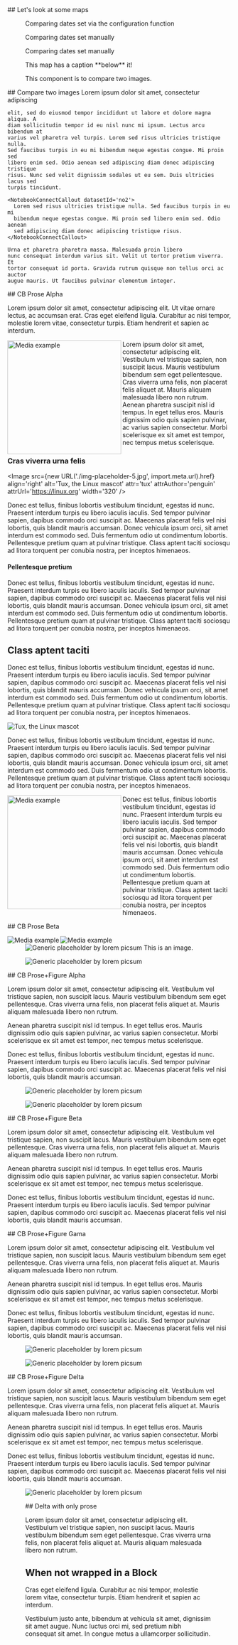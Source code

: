 <Block>
  <Prose>## Let's look at some maps</Prose>
</Block>

<Block type='wide'>
  <Figure>
    <Map
      datasetId='no2'
      layerId='no2-monthly'
      dateTime='2018-03-01'
      compareLabel='Overriding label'
      projectionId='globe'
    />
    <Caption attrAuthor='somebody' attrUrl='https://developmentseed.org'>
      Comparing dates set via the configuration function
    </Caption>
  </Figure>
</Block>

<Block type='wide'>
  <Figure>
    <Map
      datasetId='no2'
      layerId='no2-monthly'
      dateTime='2020-03-01'
      compareDateTime='2018-03-01'
      projectionId='equirectangular'
    />
    <Caption>Comparing dates set manually</Caption>
  </Figure>
</Block>

<Block type='wide'>
  <Figure>
    <Map
      datasetId='no2'
      layerId='no2-monthly'
      dateTime='2020-03-01'
      compareDateTime='2018-03-01'
      compareLabel='overriding compare label'
      projectionId='equirectangular'
    />
    <Caption>Comparing dates set manually</Caption>
  </Figure>
</Block>

<Block type='full'>
  <Figure>
    <Map
      datasetId='nighttime-lights'
      layerId='nightlights-hd-monthly'
      dateTime='2020-03-01'
    />
    <Caption>This map has a caption **below** it!</Caption>
  </Figure>
</Block>

<Block type='full'>
  <Figure>
    <CompareImage
      leftImageSrc='http://via.placeholder.com/256x128?text=left-left'
      leftImageAlt='example left image for compare-image component'
      leftImageLabel='left'
      rightImageSrc='http://via.placeholder.com/256x128?text=right-right'
      rightImageAlt='example right image for compare-image component'
      rightImageLabel='right'
    />
    <Caption
      attrAuthor='Development Seed'
      attrUrl='https://developmentseed.org'
    >
      This component is to compare two images.
    </Caption>
  </Figure>
  <Prose>
    ## Compare two images Lorem ipsum dolor sit amet, consectetur adipiscing

    elit, sed do eiusmod tempor incididunt ut labore et dolore magna aliqua. A
    diam sollicitudin tempor id eu nisl nunc mi ipsum. Lectus arcu bibendum at
    varius vel pharetra vel turpis. Lorem sed risus ultricies tristique nulla.
    Sed faucibus turpis in eu mi bibendum neque egestas congue. Mi proin sed
    libero enim sed. Odio aenean sed adipiscing diam donec adipiscing tristique
    risus. Nunc sed velit dignissim sodales ut eu sem. Duis ultricies lacus sed
    turpis tincidunt.

    <NotebookConnectCallout datasetId='no2'>
      Lorem sed risus ultricies tristique nulla. Sed faucibus turpis in eu mi
      bibendum neque egestas congue. Mi proin sed libero enim sed. Odio aenean
      sed adipiscing diam donec adipiscing tristique risus.
    </NotebookConnectCallout>

    Urna et pharetra pharetra massa. Malesuada proin libero
    nunc consequat interdum varius sit. Velit ut tortor pretium viverra. Et
    tortor consequat id porta. Gravida rutrum quisque non tellus orci ac auctor
    augue mauris. Ut faucibus pulvinar elementum integer.

  </Prose>
</Block>

<Block>
  <Figure>
    <Map
      datasetId='nighttime-lights'
      layerId='nightlights-hd-monthly'
      dateTime='2020-03-01'
    />
  </Figure>
</Block>

<Block>
  <Prose>
## CB Prose Alpha

Lorem ipsum dolor sit amet, consectetur adipiscing elit. Ut vitae ornare lectus, ac accumsan erat. Cras eget eleifend ligula. Curabitur ac nisi tempor, molestie lorem vitae, consectetur turpis. Etiam hendrerit et sapien ac interdum.

<Image
  src='http://via.placeholder.com/256x128?text=align-left'
  alt='Media example'
  align='left'
  attr='tux'
  attrAuthor='penguin'
  attrUrl='https://linux.org'
  width='256'
/>

Lorem ipsum dolor sit amet, consectetur adipiscing elit. Vestibulum
vel tristique sapien, non suscipit lacus. Mauris vestibulum bibendum
sem eget pellentesque. Cras viverra urna felis, non placerat felis
aliquet at. Mauris aliquam malesuada libero non rutrum. Aenean
pharetra suscipit nisl id tempus. In eget tellus eros. Mauris
dignissim odio quis sapien pulvinar, ac varius sapien consectetur.
Morbi scelerisque ex sit amet est tempor, nec tempus metus
scelerisque.

### Cras viverra urna felis

<Image
  src={new URL('./img-placeholder-5.jpg', import.meta.url).href}
  align='right'
  alt='Tux, the Linux mascot'
  attr='tux'
  attrAuthor='penguin'
  attrUrl='https://linux.org'
  width='320'
/>

Donec est tellus, finibus lobortis vestibulum tincidunt, egestas id
nunc. Praesent interdum turpis eu libero iaculis iaculis. Sed tempor
pulvinar sapien, dapibus commodo orci suscipit ac. Maecenas placerat
felis vel nisi lobortis, quis blandit mauris accumsan. Donec
vehicula ipsum orci, sit amet interdum est commodo sed. Duis
fermentum odio ut condimentum lobortis. Pellentesque pretium quam at
pulvinar tristique. Class aptent taciti sociosqu ad litora torquent
per conubia nostra, per inceptos himenaeos.

#### Pellentesque pretium

Donec est tellus, finibus lobortis vestibulum tincidunt, egestas id
nunc. Praesent interdum turpis eu libero iaculis iaculis. Sed tempor
pulvinar sapien, dapibus commodo orci suscipit ac. Maecenas placerat
felis vel nisi lobortis, quis blandit mauris accumsan. Donec
vehicula ipsum orci, sit amet interdum est commodo sed. Duis
fermentum odio ut condimentum lobortis. Pellentesque pretium quam at
pulvinar tristique. Class aptent taciti sociosqu ad litora torquent
per conubia nostra, per inceptos himenaeos.

## Class aptent taciti

Donec est tellus, finibus lobortis vestibulum tincidunt, egestas id
nunc. Praesent interdum turpis eu libero iaculis iaculis. Sed tempor
pulvinar sapien, dapibus commodo orci suscipit ac. Maecenas placerat
felis vel nisi lobortis, quis blandit mauris accumsan. Donec
vehicula ipsum orci, sit amet interdum est commodo sed. Duis
fermentum odio ut condimentum lobortis. Pellentesque pretium quam at
pulvinar tristique. Class aptent taciti sociosqu ad litora torquent
per conubia nostra, per inceptos himenaeos.

<Image
  src='https://picsum.photos/id/107/5760/3840'
  align='center'
  alt='Tux, the Linux mascot'
/>

Donec est tellus, finibus lobortis vestibulum tincidunt, egestas id
nunc. Praesent interdum turpis eu libero iaculis iaculis. Sed tempor
pulvinar sapien, dapibus commodo orci suscipit ac. Maecenas placerat
felis vel nisi lobortis, quis blandit mauris accumsan. Donec
vehicula ipsum orci, sit amet interdum est commodo sed. Duis
fermentum odio ut condimentum lobortis. Pellentesque pretium quam at
pulvinar tristique. Class aptent taciti sociosqu ad litora torquent
per conubia nostra, per inceptos himenaeos.

<Image
  src='http://via.placeholder.com/256x128?text=align-left'
  align='left'
  alt='Media example'
  attr='tux'
  attrAuthor='penguin'
  attrUrl='https://linux.org'
  width='256'
/>

Donec est tellus, finibus lobortis vestibulum tincidunt, egestas id
nunc. Praesent interdum turpis eu libero iaculis iaculis. Sed tempor
pulvinar sapien, dapibus commodo orci suscipit ac. Maecenas placerat
felis vel nisi lobortis, quis blandit mauris accumsan. Donec
vehicula ipsum orci, sit amet interdum est commodo sed. Duis
fermentum odio ut condimentum lobortis. Pellentesque pretium quam at
pulvinar tristique. Class aptent taciti sociosqu ad litora torquent
per conubia nostra, per inceptos himenaeos.

</Prose>
</Block>

<Block type='wide'>
<Prose>
## CB Prose Beta

<Image
  src="http://via.placeholder.com/1256x328?text=align-left"
  align="left"
  alt="Media example"
  attr="tux"
  attrAuthor="penguin"
  attrUrl="https://linux.org"
/>
<Image src="http://via.placeholder.com/1256x328?text=align-left"
  align="left"
  alt="Media example"
  attr="tux"
  attrAuthor="penguin"
  attrUrl="https://linux.org"
/>
</Prose>
</Block>

<Block type='full'>
  <Figure>
    <Image
      src='https://picsum.photos/id/1002/2048/1024'
      alt='Generic placeholder by lorem picsum'
    />
    <Caption attrAuthor='somebody' attrUrl='https://developmentseed.org'>
      This is an image.
    </Caption>
  </Figure>
</Block>

<Block type='wide'>
  <Figure>
    <Image
      src='https://picsum.photos/id/1002/2048/1024'
      alt='Generic placeholder by lorem picsum'
    />
    <Caption attrAuthor='somebody' attrUrl='https://developmentseed.org' />
  </Figure>
</Block>

<Block type='wide'>
  <Figure>
    <Chart
      dataPath='/public/example.csv'
      dateFormat='%m/%d/%Y'
      idKey='County'
      xKey='Test Date'
      yKey='New Positives'
      highlightStart='12/10/2021'
      highlightEnd='01/20/2022'
      highlightLabel='Omicron'
    />
    <Caption attrAuthor='somebody' attrUrl='https://developmentseed.org' />
  </Figure>
</Block>

<Block>
<Prose>
## CB Prose+Figure Alpha

Lorem ipsum dolor sit amet, consectetur adipiscing elit. Vestibulum
vel tristique sapien, non suscipit lacus. Mauris vestibulum bibendum
sem eget pellentesque. Cras viverra urna felis, non placerat felis
aliquet at. Mauris aliquam malesuada libero non rutrum.

Aenean pharetra suscipit nisl id tempus. In eget tellus eros. Mauris
dignissim odio quis sapien pulvinar, ac varius sapien consectetur.
Morbi scelerisque ex sit amet est tempor, nec tempus metus
scelerisque.

Donec est tellus, finibus lobortis vestibulum tincidunt, egestas id
nunc. Praesent interdum turpis eu libero iaculis iaculis. Sed tempor
pulvinar sapien, dapibus commodo orci suscipit ac. Maecenas placerat
felis vel nisi lobortis, quis blandit mauris accumsan.

</Prose>
  <Figure>
    <Image
    src='https://picsum.photos/id/1002/2048/1620'
    alt='Generic placeholder by lorem picsum'
    />
    <Caption
      attrAuthor='somebody'
      attrUrl='https://developmentseed.org'
    />
  </Figure>
</Block>

<Block>
  <Figure>
    <Image
    src='https://picsum.photos/id/1002/2048/1620'
    alt='Generic placeholder by lorem picsum'
    />
    <Caption
      attrAuthor='somebody'
      attrUrl='https://developmentseed.org'
    />
  </Figure>
  <Prose>
  ## CB Prose+Figure Beta

Lorem ipsum dolor sit amet, consectetur adipiscing elit. Vestibulum
vel tristique sapien, non suscipit lacus. Mauris vestibulum bibendum
sem eget pellentesque. Cras viverra urna felis, non placerat felis
aliquet at. Mauris aliquam malesuada libero non rutrum.

Aenean pharetra suscipit nisl id tempus. In eget tellus eros. Mauris
dignissim odio quis sapien pulvinar, ac varius sapien consectetur.
Morbi scelerisque ex sit amet est tempor, nec tempus metus
scelerisque.

Donec est tellus, finibus lobortis vestibulum tincidunt, egestas id
nunc. Praesent interdum turpis eu libero iaculis iaculis. Sed tempor
pulvinar sapien, dapibus commodo orci suscipit ac. Maecenas placerat
felis vel nisi lobortis, quis blandit mauris accumsan.

  </Prose>

</Block>

<Block type='full'>
  <Prose>
  ## CB Prose+Figure Gama

Lorem ipsum dolor sit amet, consectetur adipiscing elit. Vestibulum
vel tristique sapien, non suscipit lacus. Mauris vestibulum bibendum
sem eget pellentesque. Cras viverra urna felis, non placerat felis
aliquet at. Mauris aliquam malesuada libero non rutrum.

Aenean pharetra suscipit nisl id tempus. In eget tellus eros. Mauris
dignissim odio quis sapien pulvinar, ac varius sapien consectetur.
Morbi scelerisque ex sit amet est tempor, nec tempus metus
scelerisque.

Donec est tellus, finibus lobortis vestibulum tincidunt, egestas id
nunc. Praesent interdum turpis eu libero iaculis iaculis. Sed tempor
pulvinar sapien, dapibus commodo orci suscipit ac. Maecenas placerat
felis vel nisi lobortis, quis blandit mauris accumsan.

  </Prose>
  <Figure>
    <Image
    src='https://picsum.photos/id/1002/2048/1620'
    alt='Generic placeholder by lorem picsum'
    />
    <Caption
      attrAuthor='somebody'
      attrUrl='https://developmentseed.org'
    />
  </Figure>
</Block>

<Block type='full'>

  <Figure>
    <Image
    src='https://picsum.photos/id/1002/2048/1620'
    alt='Generic placeholder by lorem picsum'
    />
    <Caption
      attrAuthor='somebody'
      attrUrl='https://developmentseed.org'
    />
  </Figure>
<Prose>
## CB Prose+Figure Delta

Lorem ipsum dolor sit amet, consectetur adipiscing elit. Vestibulum
vel tristique sapien, non suscipit lacus. Mauris vestibulum bibendum
sem eget pellentesque. Cras viverra urna felis, non placerat felis
aliquet at. Mauris aliquam malesuada libero non rutrum.

Aenean pharetra suscipit nisl id tempus. In eget tellus eros. Mauris
dignissim odio quis sapien pulvinar, ac varius sapien consectetur.
Morbi scelerisque ex sit amet est tempor, nec tempus metus
scelerisque.

Donec est tellus, finibus lobortis vestibulum tincidunt, egestas id
nunc. Praesent interdum turpis eu libero iaculis iaculis. Sed tempor
pulvinar sapien, dapibus commodo orci suscipit ac. Maecenas placerat
felis vel nisi lobortis, quis blandit mauris accumsan.

</Prose>
</Block>

<Block type='full'>
  <Figure>
    <Image
      src='https://picsum.photos/id/1002/2048/1620'
      alt='Generic placeholder by lorem picsum'
    />
    <Caption attrAuthor='somebody' attrUrl='https://developmentseed.org' />
  </Figure>
  <Prose />
</Block>

<Block type='full'>
  <Figure />
<Prose>
## Delta with only prose

Lorem ipsum dolor sit amet, consectetur adipiscing elit. Vestibulum
vel tristique sapien, non suscipit lacus. Mauris vestibulum bibendum
sem eget pellentesque. Cras viverra urna felis, non placerat felis
aliquet at. Mauris aliquam malesuada libero non rutrum.

</Prose>
</Block>

## When not wrapped in a Block

Cras eget eleifend ligula. Curabitur ac nisi tempor, molestie lorem vitae, consectetur turpis. Etiam hendrerit et sapien ac interdum.

Vestibulum justo ante, bibendum at vehicula sit amet, dignissim sit amet augue. Nunc luctus orci mi, sed pretium nibh consequat sit amet. In congue metus a ullamcorper sollicitudin.
